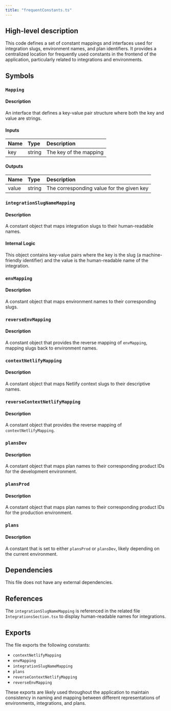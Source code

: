 ```yaml
---
title: "frequentConstants.ts"
---
```


## High-level description
This code defines a set of constant mappings and interfaces used for integration slugs, environment names, and plan identifiers. It provides a centralized location for frequently used constants in the frontend of the application, particularly related to integrations and environments.

## Symbols

### `Mapping`
#### Description
An interface that defines a key-value pair structure where both the key and value are strings.

#### Inputs
| Name | Type | Description |
|:-----|:-----|:------------|
| key | string | The key of the mapping |

#### Outputs
| Name | Type | Description |
|:-----|:-----|:------------|
| value | string | The corresponding value for the given key |

### `integrationSlugNameMapping`
#### Description
A constant object that maps integration slugs to their human-readable names.

#### Internal Logic
This object contains key-value pairs where the key is the slug (a machine-friendly identifier) and the value is the human-readable name of the integration.

### `envMapping`
#### Description
A constant object that maps environment names to their corresponding slugs.

### `reverseEnvMapping`
#### Description
A constant object that provides the reverse mapping of `envMapping`, mapping slugs back to environment names.

### `contextNetlifyMapping`
#### Description
A constant object that maps Netlify context slugs to their descriptive names.

### `reverseContextNetlifyMapping`
#### Description
A constant object that provides the reverse mapping of `contextNetlifyMapping`.

### `plansDev`
#### Description
A constant object that maps plan names to their corresponding product IDs for the development environment.

### `plansProd`
#### Description
A constant object that maps plan names to their corresponding product IDs for the production environment.

### `plans`
#### Description
A constant that is set to either `plansProd` or `plansDev`, likely depending on the current environment.

## Dependencies
This file does not have any external dependencies.

## References
The `integrationSlugNameMapping` is referenced in the related file `IntegrationsSection.tsx` to display human-readable names for integrations.

## Exports
The file exports the following constants:
- `contextNetlifyMapping`
- `envMapping`
- `integrationSlugNameMapping`
- `plans`
- `reverseContextNetlifyMapping`
- `reverseEnvMapping`

These exports are likely used throughout the application to maintain consistency in naming and mapping between different representations of environments, integrations, and plans.